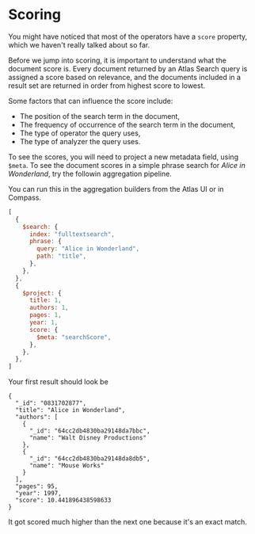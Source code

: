 # Scoring

You might have noticed that most of the operators have a `score` property, which we haven't really talked about so far.

Before we jump into scoring, it is important to understand what the document score is. Every document returned by an Atlas Search query is assigned a score based on relevance, and the documents included in a result set are returned in order from highest score to lowest.

Some factors that can influence the score include:
* The position of the search term in the document,
* The frequency of occurrence of the search term in the document,
* The type of operator the query uses,
* The type of analyzer the query uses.

To see the scores, you will need to project a new metadata field, using `$meta`. To see the document scores in a simple phrase search for _Alice in Wonderland_, try the followin aggregation pipeline.

You can run this in the aggregation builders from the Atlas UI or in Compass.

```js
[
  {
    $search: {
      index: "fulltextsearch",
      phrase: {
        query: "Alice in Wonderland",
        path: "title",
      },
    },
  },
  {
    $project: {
      title: 1,
      authors: 1,
      pages: 1,
      year: 1,
      score: {
        $meta: "searchScore",
      },
    },
  },
]
```

Your first result should look be

```
{
  "_id": "0831702877",
  "title": "Alice in Wonderland",
  "authors": [
    {
      "_id": "64cc2db4830ba29148da7bbc",
      "name": "Walt Disney Productions"
    },
    {
      "_id": "64cc2db4830ba29148da8db5",
      "name": "Mouse Works"
    }
  ],
  "pages": 95,
  "year": 1997,
  "score": 10.441896438598633
}
```

It got scored much higher than the next one because it's an exact match.
